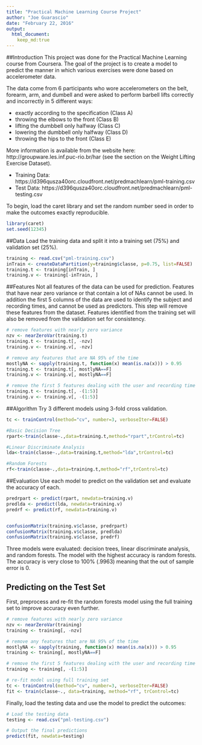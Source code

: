 ```yaml
---
title: "Practical Machine Learning Course Project"
author: "Joe Guarascio"
date: "February 22, 2016"
output: 
  html_document:
    keep_md:true
---
```


##Introduction
This project was done for the Practical Machine Learning course from Coursera.  The goal of the project is to create a model to predict the manner in which various exercises were done based on accelerometer data.

The data come from 6 participants who wore accelerometers on the belt, forearm, arm, and dumbell and were asked to perform barbell lifts correctly and incorrectly in 5 different ways:  

* exactly according to the specification (Class A)
* throwing the elbows to the front (Class B)
* lifting the dumbbell only halfway (Class C)
* lowering the dumbbell only halfway (Class D)
* throwing the hips to the front (Class E)

More information is available from the website here: http://groupware.les.inf.puc-rio.br/har (see the section on the Weight Lifting Exercise Dataset).

* Training Data:  https://d396qusza40orc.cloudfront.net/predmachlearn/pml-training.csv
* Test Data: https://d396qusza40orc.cloudfront.net/predmachlearn/pml-testing.csv

To begin, load the caret library and set the random number seed in order to make the outcomes exactly reproducible.

```r
library(caret)
set.seed(12345)
```

##Data
Load the training data and split it into a training set (75%) and validation set (25%).

```r
training <- read.csv("pml-training.csv")
inTrain <- createDataPartition(y=training$classe, p=0.75, list=FALSE)
training.t <- training[inTrain, ]
training.v <- training[-inTrain, ]
```

##Features
Not all features of the data can be used for prediction.  Features that have near zero variance or that contain a lot of NAs cannot be used.  In addition the first 5 columns of the data are used to identify the subject and recording times, and cannot be used as predictors.  This step will remove these features from the dataset. Features identified from the training set will also be removed from the validation set for consistency.

```r
# remove features with nearly zero variance
nzv <- nearZeroVar(training.t)
training.t <- training.t[, -nzv]
training.v <- training.v[, -nzv]

# remove any features that are NA 95% of the time
mostlyNA <- sapply(training.t, function(x) mean(is.na(x))) > 0.95
training.t <- training.t[, mostlyNA==F]
training.v <- training.v[, mostlyNA==F]

# remove the first 5 features dealing with the user and recording time
training.t <- training.t[, -(1:5)]
training.v <- training.v[, -(1:5)]
```

##Algorithm
Try 3 different models using 3-fold cross validation.

```r
tc <- trainControl(method="cv", number=3, verboseIter=FALSE)

#Basic Decision Tree
rpart<-train(classe~.,data=training.t,method="rpart",trControl=tc) 

#Linear Discriminate Analysis
lda<-train(classe~.,data=training.t,method="lda",trControl=tc) 

#Random Forests
rf<-train(classe~.,data=training.t,method="rf",trControl=tc) 
```             


##Evaluation
Use each model to predict on the validation set and evaluate the accuracy of each.

```r
predrpart <- predict(rpart, newdata=training.v)
predlda <- predict(lda, newdata=training.v)
predrf <- predict(rf, newdata=training.v)


confusionMatrix(training.v$classe, predrpart)
confusionMatrix(training.v$classe, predlda)
confusionMatrix(training.v$classe, predrf)
```

Three models were evaluated:  decision trees, linear discriminate analysis, and random forests.  The model with the highest accuracy is random forests.  The accuracy is very close to 100% (.9963) meaning that the out of sample error is 0. 


## Predicting on the Test Set
First, preprocess and re-fit the random forests model using the full training set to improve accuracy even further.

```r
# remove features with nearly zero variance
nzv <- nearZeroVar(training)
training <- training[, -nzv]

# remove any features that are NA 95% of the time
mostlyNA <- sapply(training, function(x) mean(is.na(x))) > 0.95
training <- training[, mostlyNA==F]

# remove the first 5 features dealing with the user and recording time
training <- training[, -(1:5)]

# re-fit model using full training set
tc <- trainControl(method="cv", number=3, verboseIter=FALSE)
fit <- train(classe~., data=training, method="rf", trControl=tc)
```


Finally, load the testing data and use the model to predict the outcomes:
```r
# Load the testing data
testing <- read.csv("pml-testing.csv")

# Output the final predictions
predict(fit, newdata=testing)
```
